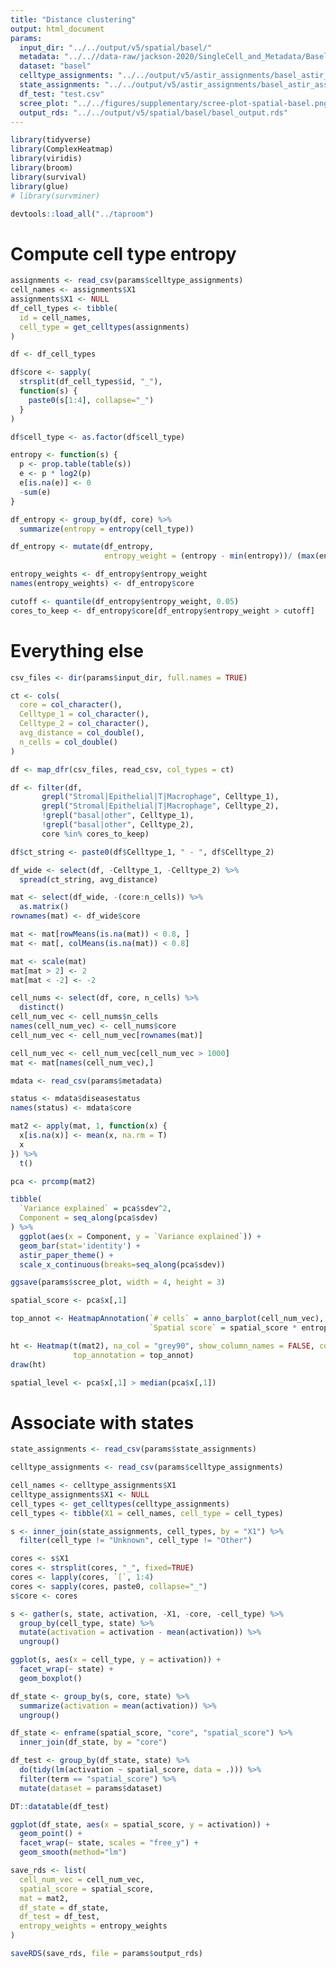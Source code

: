```yaml
---
title: "Distance clustering"
output: html_document
params:
  input_dir: "../../output/v5/spatial/basel/"
  metadata: "../..//data-raw/jackson-2020/SingleCell_and_Metadata/BaselTMA/Basel_PatientMetadata.csv"
  dataset: "basel"
  celltype_assignments: "../../output/v5/astir_assignments/basel_astir_assignments.csv"
  state_assignments: "../../output/v5/astir_assignments/basel_astir_assignments_state.csv"
  df_test: "test.csv"
  scree_plot: "../../figures/supplementary/scree-plot-spatial-basel.png"
  output_rds: "../../output/v5/spatial/basel/basel_output.rds"
---
```


```r
library(tidyverse)
library(ComplexHeatmap)
library(viridis)
library(broom)
library(survival)
library(glue)
# library(survminer)

devtools::load_all("../taproom")
```

# Compute cell type entropy

```r
assignments <- read_csv(params$celltype_assignments)
cell_names <- assignments$X1
assignments$X1 <- NULL
df_cell_types <- tibble(
  id = cell_names,
  cell_type = get_celltypes(assignments)
)
```

```r
df <- df_cell_types

df$core <- sapply(
  strsplit(df_cell_types$id, "_"), 
  function(s) {
    paste0(s[1:4], collapse="_")
  }
)

df$cell_type <- as.factor(df$cell_type)
```

```r
entropy <- function(s) {
  p <- prop.table(table(s))
  e <- p * log2(p)
  e[is.na(e)] <- 0
  -sum(e)
}

df_entropy <- group_by(df, core) %>% 
  summarize(entropy = entropy(cell_type))
```

```r
df_entropy <- mutate(df_entropy,
                     entropy_weight = (entropy - min(entropy))/ (max(entropy) - min(entropy)))
```

```r
entropy_weights <- df_entropy$entropy_weight
names(entropy_weights) <- df_entropy$core
```

```r
cutoff <- quantile(df_entropy$entropy_weight, 0.05)
cores_to_keep <- df_entropy$core[df_entropy$entropy_weight > cutoff]
```


# Everything else


```r
csv_files <- dir(params$input_dir, full.names = TRUE)
```

```r
ct <- cols(
  core = col_character(),
  Celltype_1 = col_character(),
  Celltype_2 = col_character(),
  avg_distance = col_double(),
  n_cells = col_double()
)

df <- map_dfr(csv_files, read_csv, col_types = ct)
```

```r
df <- filter(df, 
       grepl("Stromal|Epithelial|T|Macrophage", Celltype_1),
       grepl("Stromal|Epithelial|T|Macrophage", Celltype_2),
       !grepl("basal|other", Celltype_1),
       !grepl("basal|other", Celltype_2),
       core %in% cores_to_keep)

```


```r
df$ct_string <- paste0(df$Celltype_1, " - ", df$Celltype_2)
```

```r
df_wide <- select(df, -Celltype_1, -Celltype_2) %>% 
  spread(ct_string, avg_distance)
```

```r
mat <- select(df_wide, -(core:n_cells)) %>% 
  as.matrix()
rownames(mat) <- df_wide$core

mat <- mat[rowMeans(is.na(mat)) < 0.8, ]
mat <- mat[, colMeans(is.na(mat)) < 0.8]

mat <- scale(mat)
mat[mat > 2] <- 2
mat[mat < -2] <- -2
```

```r
cell_nums <- select(df, core, n_cells) %>% 
  distinct()
cell_num_vec <- cell_nums$n_cells
names(cell_num_vec) <- cell_nums$core
cell_num_vec <- cell_num_vec[rownames(mat)]
```

```r
cell_num_vec <- cell_num_vec[cell_num_vec > 1000]
mat <- mat[names(cell_num_vec),]
```




```r
mdata <- read_csv(params$metadata)
```
```r
status <- mdata$diseasestatus
names(status) <- mdata$core
```

```r
mat2 <- apply(mat, 1, function(x) {
  x[is.na(x)] <- mean(x, na.rm = T)
  x
}) %>% 
  t()
```


```r


pca <- prcomp(mat2)
```

```r
tibble(
  `Variance explained` = pca$sdev^2,
  Component = seq_along(pca$sdev)
) %>% 
  ggplot(aes(x = Component, y = `Variance explained`)) +
  geom_bar(stat='identity') +
  astir_paper_theme() +
  scale_x_continuous(breaks=seq_along(pca$sdev))

ggsave(params$scree_plot, width = 4, height = 3)
```


```r
spatial_score <- pca$x[,1]
```




```r



top_annot <- HeatmapAnnotation(`# cells` = anno_barplot(cell_num_vec),
                               `Spatial score` = spatial_score * entropy_weights[names(spatial_score)])

ht <- Heatmap(t(mat2), na_col = "grey90", show_column_names = FALSE, col=viridis(100),
              top_annotation = top_annot)
draw(ht)
```

```r
spatial_level <- pca$x[,1] > median(pca$x[,1])
```



# Associate with states


```r
state_assignments <- read_csv(params$state_assignments)
```

```r
celltype_assignments <- read_csv(params$celltype_assignments)
```

```r
cell_names <- celltype_assignments$X1
celltype_assignments$X1 <- NULL
cell_types <- get_celltypes(celltype_assignments)
cell_types <- tibble(X1 = cell_names, cell_type = cell_types)
```

```r
s <- inner_join(state_assignments, cell_types, by = "X1") %>% 
  filter(cell_type != "Unknown", cell_type != "Other")
```


```r
cores <- s$X1
cores <- strsplit(cores, "_", fixed=TRUE)
cores <- lapply(cores, `[`, 1:4)
cores <- sapply(cores, paste0, collapse="_")
s$core <- cores
```

```r
s <- gather(s, state, activation, -X1, -core, -cell_type) %>% 
  group_by(cell_type, state) %>% 
  mutate(activation = activation - mean(activation)) %>% 
  ungroup()
```


```r
ggplot(s, aes(x = cell_type, y = activation)) +
  facet_wrap(~ state) +
  geom_boxplot()
```



```r
df_state <- group_by(s, core, state) %>% 
  summarize(activation = mean(activation)) %>% 
  ungroup()
```

```r
df_state <- enframe(spatial_score, "core", "spatial_score") %>% 
  inner_join(df_state, by = "core")
```

```r
df_test <- group_by(df_state, state) %>% 
  do(tidy(lm(activation ~ spatial_score, data = .))) %>% 
  filter(term == "spatial_score") %>% 
  mutate(dataset = params$dataset)
```

```r
DT::datatable(df_test)
```


```r
ggplot(df_state, aes(x = spatial_score, y = activation)) +
  geom_point() +
  facet_wrap(~ state, scales = "free_y") +
  geom_smooth(method="lm")
```



```r
save_rds <- list(
  cell_num_vec = cell_num_vec,
  spatial_score = spatial_score, 
  mat = mat2,
  df_state = df_state,
  df_test = df_test,
  entropy_weights = entropy_weights
)

saveRDS(save_rds, file = params$output_rds)
```


